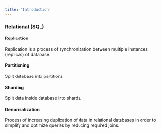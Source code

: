 ```yaml
---
title: 'Introduction'
---
```

### Relational (SQL)

#### Replication

Replication is a process of synchronization between multiple instances (replicas) of database.

#### Partitioning

Split database into partitions.

#### Sharding

Split data inside database into shards.

#### Denormalization

Process of increasing duplication of data in relational databases in order to simplify and optimize queries by reducing required joins.

